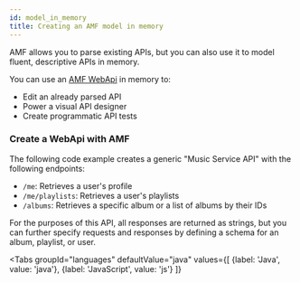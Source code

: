 ```yaml
---
id: model_in_memory
title: Creating an AMF model in memory
---
```


AMF allows you to parse existing APIs, but you can also use it to model fluent, descriptive APIs in memory.

You can use an [AMF WebApi](https://github.com/aml-org/amf/blob/develop/documentation/model.md#webapi) in memory to:

- Edit an already parsed API
- Power a visual API designer
- Create programmatic API tests

### Create a WebApi with AMF
The following code example creates a generic "Music Service API" with the following endpoints:

- `/me`: Retrieves a user's profile
- `/me/playlists`: Retrieves a user's playlists
- `/albums`: Retrieves a specific album or a list of albums by their IDs

For the purposes of this API, all responses are returned as strings,
but you can further specify requests and responses by defining a schema for an album, playlist, or user.


<Tabs
    groupId="languages"
    defaultValue="java"
    values={[
        {label: 'Java', value: 'java'},
        {label: 'JavaScript', value: 'js'}
    ]}
>

<TabItem value="java">
    <CodeGetter
        language='java'
        example='java/ModelBuilderTest.java'
    />
</TabItem>
<TabItem value="js">
    <CodeGetter
        language='js'
        example='js/model-builder.test.js'
    />
</TabItem>
</Tabs>
